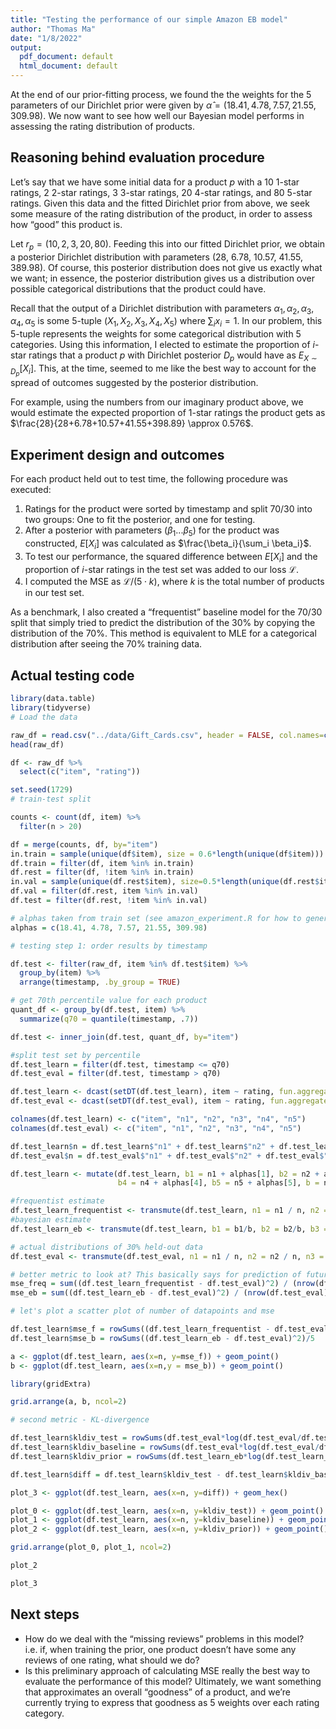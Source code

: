```yaml
---
title: "Testing the performance of our simple Amazon EB model"
author: "Thomas Ma"
date: "1/8/2022"
output:
  pdf_document: default
  html_document: default
---
```

At the end of our prior-fitting process, we found the the weights for the 5 parameters of our Dirichlet prior were given by $\hat{\alpha} = (18.41, 4.78, 7.57, 21.55, 309.98)$. We now want to see how well our Bayesian model performs in assessing the rating distribution of products.

## Reasoning behind evaluation procedure

Let's say that we have some initial data for a product $p$ with a 10 1-star ratings, 2 2-star ratings, 3 3-star ratings, 20 4-star ratings, and 80 5-star ratings. Given this data and the fitted Dirichlet prior from above, we seek some measure of the rating distribution of the product, in order to assess how "good" this product is. 

Let $r_p = (10, 2, 3, 20, 80)$. Feeding this into our fitted Dirichlet prior, we obtain a posterior Dirichlet distribution with parameters (28, 6.78, 10.57, 41.55, 389.98). Of course, this posterior distribution does not give us exactly what we want; in essence, the posterior distribution gives us a distribution over possible categorical distributions that the product could have. 

Recall that the output of a Dirichlet distribution with parameters $\alpha_1, \alpha_2, \alpha_3, \alpha_4, \alpha_5$ is some 5-tuple $(X_1,X_2,X_3,X_4,X_5)$ where $\sum_ix_i = 1$. In our problem, this 5-tuple represents the weights for some categorical distribution with 5 categories. Using this information, I elected to estimate the proportion of $i$-star ratings that a product $p$ with Dirichlet posterior $D_p$ would have as $E_{X \sim D_p}[X_i]$. This, at the time, seemed to me like the best way to account for the spread of outcomes suggested by the posterior distribution.

For example, using the numbers from our imaginary product above, we would estimate the expected proportion of 1-star ratings the product gets as $\frac{28}{28+6.78+10.57+41.55+398.89} \approx 0.576$.

## Experiment design and outcomes

For each product held out to test time, the following procedure was executed:

1. Ratings for the product were sorted by timestamp and split 70/30 into two groups: One to fit the posterior, and one for testing.
2. After a posterior with parameters $(\beta_1...\beta_5)$ for the product was constructed, $E[X_i]$ was calculated as $\frac{\beta_i}{\sum_i \beta_i}$.
3. To test our performance, the squared difference between $E[X_i]$ and the proportion of $i$-star ratings in the test set was added to our loss $\mathcal{L}$.
4. I computed the MSE as $\mathcal{L}/(5 \cdot k)$, where $k$ is the total number of products in our test set.

As a benchmark, I also created a "frequentist" baseline model for the 70/30 split that simply tried to predict the distribution of the 30% by copying the distribution of the 70%. This method is equivalent to MLE for a categorical distribution after seeing the 70% training data.

## Actual testing code

```r
library(data.table)
library(tidyverse)
# Load the data

raw_df = read.csv("../data/Gift_Cards.csv", header = FALSE, col.names=c("item", "user", "rating", "timestamp"))
head(raw_df)

df <- raw_df %>% 
  select(c("item", "rating"))

set.seed(1729)
# train-test split

counts <- count(df, item) %>%
  filter(n > 20)

df = merge(counts, df, by="item")
in.train = sample(unique(df$item), size = 0.6*length(unique(df$item)))
df.train = filter(df, item %in% in.train)
df.rest = filter(df, !item %in% in.train)
in.val = sample(unique(df.rest$item), size=0.5*length(unique(df.rest$item)))
df.val = filter(df.rest, item %in% in.val)
df.test = filter(df.rest, !item %in% in.val)

# alphas taken from train set (see amazon_experiment.R for how to generate this)
alphas = c(18.41, 4.78, 7.57, 21.55, 309.98)

# testing step 1: order results by timestamp

df.test <- filter(raw_df, item %in% df.test$item) %>%
  group_by(item) %>% 
  arrange(timestamp, .by_group = TRUE)

# get 70th percentile value for each product
quant_df <- group_by(df.test, item) %>%
  summarize(q70 = quantile(timestamp, .7))

df.test <- inner_join(df.test, quant_df, by="item")

#split test set by percentile
df.test_learn = filter(df.test, timestamp <= q70)
df.test_eval = filter(df.test, timestamp > q70)

df.test_learn <- dcast(setDT(df.test_learn), item ~ rating, fun.aggregate = length) %>% arrange(item)
df.test_eval <- dcast(setDT(df.test_eval), item ~ rating, fun.aggregate = length) %>% arrange(item)

colnames(df.test_learn) <- c("item", "n1", "n2", "n3", "n4", "n5")
colnames(df.test_eval) <- c("item", "n1", "n2", "n3", "n4", "n5")

df.test_learn$n = df.test_learn$"n1" + df.test_learn$"n2" + df.test_learn$"n3" + df.test_learn$"n4" + df.test_learn$"n5"
df.test_eval$n = df.test_eval$"n1" + df.test_eval$"n2" + df.test_eval$"n3" + df.test_eval$"n4" + df.test_eval$"n5"

df.test_learn <- mutate(df.test_learn, b1 = n1 + alphas[1], b2 = n2 + alphas[2], b3 = n3 + alphas[3], 
                        b4 = n4 + alphas[4], b5 = n5 + alphas[5], b = n + sum(alphas))

#frequentist estimate
df.test_learn_frequentist <- transmute(df.test_learn, n1 = n1 / n, n2 = n2 / n, n3 = n3 / n, n4 = n4 / n, n5 = n5 / n)
#bayesian estimate
df.test_learn_eb <- transmute(df.test_learn, b1 = b1/b, b2 = b2/b, b3 = b3/b, b4 = b4/b, b5 = b5/b)

# actual distributions of 30% held-out data
df.test_eval <- transmute(df.test_eval, n1 = n1 / n, n2 = n2 / n, n3 = n3 / n, n4 = n4 / n, n5 = n5 / n)

# better metric to look at? This basically says for prediction of future values, freq and eb are same
mse_freq = sum((df.test_learn_frequentist - df.test_eval)^2) / (nrow(df.test_eval)*ncol(df.test_eval))
mse_eb = sum((df.test_learn_eb - df.test_eval)^2) / (nrow(df.test_eval)*ncol(df.test_eval))

# let's plot a scatter plot of number of datapoints and mse

df.test_learn$mse_f = rowSums((df.test_learn_frequentist - df.test_eval)^2)/5
df.test_learn$mse_b = rowSums((df.test_learn_eb - df.test_eval)^2)/5

a <- ggplot(df.test_learn, aes(x=n, y=mse_f)) + geom_point()
b <- ggplot(df.test_learn, aes(x=n,y = mse_b)) + geom_point()

library(gridExtra)

grid.arrange(a, b, ncol=2)

# second metric - KL-divergence

df.test_learn$kldiv_test = rowSums(df.test_eval*log(df.test_eval/df.test_learn_eb), na.rm = TRUE)
df.test_learn$kldiv_baseline = rowSums(df.test_eval*log(df.test_eval/df.test_learn_frequentist), na.rm = TRUE)
df.test_learn$kldiv_prior = rowSums(df.test_learn_eb*log(df.test_learn_eb/((alphas)/sum(alphas))), na.rm=TRUE)

df.test_learn$diff = df.test_learn$kldiv_test - df.test_learn$kldiv_baseline

plot_3 <- ggplot(df.test_learn, aes(x=n, y=diff)) + geom_hex()

plot_0 <- ggplot(df.test_learn, aes(x=n, y=kldiv_test)) + geom_point()
plot_1 <- ggplot(df.test_learn, aes(x=n, y=kldiv_baseline)) + geom_point()
plot_2 <- ggplot(df.test_learn, aes(x=n, y=kldiv_prior)) + geom_point()

grid.arrange(plot_0, plot_1, ncol=2)

plot_2

plot_3
```
## Next steps

- How do we deal with the "missing reviews" problems in this model? i.e. if, when training the prior, one product doesn't have some any reviews of one rating, what should we do?
- Is this preliminary approach of calculating MSE really the best way to evaluate the performance of this model? Ultimately, we want something that approximates an overall "goodness" of a product, and we're currently trying to express that goodness as 5 weights over each rating category.
